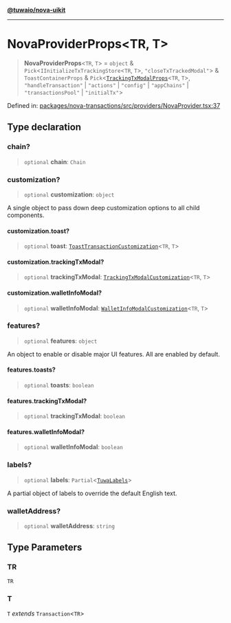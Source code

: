 [**@tuwaio/nova-uikit**](../../../../README.md)

***

# NovaProviderProps\<TR, T\>

> **NovaProviderProps**\<`TR`, `T`\> = `object` & `Pick`\<`IInitializeTxTrackingStore`\<`TR`, `T`\>, `"closeTxTrackedModal"`\> & `ToastContainerProps` & `Pick`\<[`TrackingTxModalProps`](../../interfaces/TrackingTxModalProps.md)\<`TR`, `T`\>, `"handleTransaction"` \| `"actions"` \| `"config"` \| `"appChains"` \| `"transactionsPool"` \| `"initialTx"`\>

Defined in: [packages/nova-transactions/src/providers/NovaProvider.tsx:37](https://github.com/TuwaIO/nova-uikit/blob/20015c9bfce4ecff209b6275296f35799ced635d/packages/nova-transactions/src/providers/NovaProvider.tsx#L37)

## Type declaration

### chain?

> `optional` **chain**: `Chain`

### customization?

> `optional` **customization**: `object`

A single object to pass down deep customization options to all child components.

#### customization.toast?

> `optional` **toast**: [`ToastTransactionCustomization`](../../type-aliases/ToastTransactionCustomization.md)\<`TR`, `T`\>

#### customization.trackingTxModal?

> `optional` **trackingTxModal**: [`TrackingTxModalCustomization`](../../type-aliases/TrackingTxModalCustomization.md)\<`TR`, `T`\>

#### customization.walletInfoModal?

> `optional` **walletInfoModal**: [`WalletInfoModalCustomization`](../../type-aliases/WalletInfoModalCustomization.md)\<`TR`, `T`\>

### features?

> `optional` **features**: `object`

An object to enable or disable major UI features. All are enabled by default.

#### features.toasts?

> `optional` **toasts**: `boolean`

#### features.trackingTxModal?

> `optional` **trackingTxModal**: `boolean`

#### features.walletInfoModal?

> `optional` **walletInfoModal**: `boolean`

### labels?

> `optional` **labels**: `Partial`\<[`TuwaLabels`](../../type-aliases/TuwaLabels.md)\>

A partial object of labels to override the default English text.

### walletAddress?

> `optional` **walletAddress**: `string`

## Type Parameters

### TR

`TR`

### T

`T` *extends* `Transaction`\<`TR`\>
